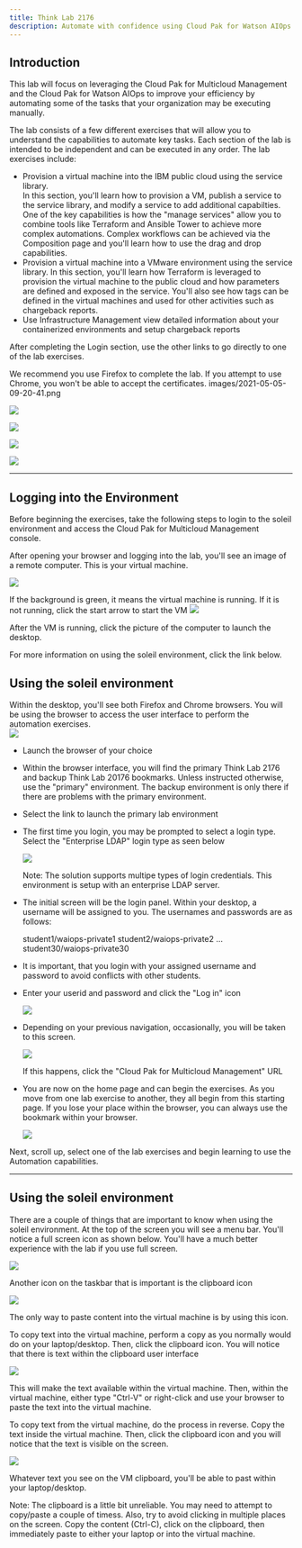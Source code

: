 ```yaml
--- 
title: Think Lab 2176
description: Automate with confidence using Cloud Pak for Watson AIOps
---
```


## Introduction

This lab will focus on leveraging the Cloud Pak for Multicloud Management and the 
Cloud Pak for Watson AIOps to improve your efficiency by automating some of the tasks 
that your organization may be executing manually.

The lab consists of a few different exercises that will allow you to understand the 
capabilities to automate key tasks.  Each section of the lab is intended to be independent and 
can be executed in any order.  The lab exercises include:
- Provision a virtual machine into the IBM public cloud using the service library.  
    In this section, you'll learn how to provision a VM, publish a service to the service library, and modify a service to add additional capabilties.
    One of the key capabilities is how the "manage services" allow you to combine tools like Terraform and Ansible Tower to achieve more complex automations.
    Complex workflows can be achieved via the Composition page and you'll learn how to use the drag and drop capabilities.
- Provision a virtual machine into a VMware environment using the service library.
    In this section, you'll learn how Terraform is leveraged to provision the virtual machine to the public cloud and how parameters are defined and 
    exposed in the service. You'll also see how tags can be defined in the virtual machines and used for other activities such as chargeback reports.
- Use Infrastructure Management view detailed information about your containerized environments and setup chargeback reports

After completing the Login section, use the other links to go directly to one of the lab exercises.


We recommend you use Firefox to complete the lab.  If you attempt to use Chrome, you won't be able to accept the certificates.
images/2021-05-05-09-20-41.png


<Row>

<Column colLg={4} colMd={4} noGutterMdLeft>
<ArticleCard
    color="dark"
    subTitle="Automation with the Public Cloud"
    title="Want to learn how to automate infrastructure management in Public clouds?"
    href="/tutorials/ibmcloud"
    actionIcon="arrowRight"
    >

![](images/public-cloud.jpg)

</ArticleCard>
</Column>

<Column colLg={4} colMd={4} noGutterMdLeft>
<ArticleCard
    color="white"
    subTitle="Automation with VMware"
    title="Want to learn how to automate infrastructure management in VMWare vSphere?"
    href="/tutorials/vmware"
    actionIcon="arrowRight"
    >

![](images/multi-cloud.jpg)

</ArticleCard>

</Column>

<Column colLg={4} colMd={4} noGutterMdLeft>
<ArticleCard
    color="dark"
    subTitle="Managing chargeback"
    title="Do you want to create and execute a chargeback report on the VM and container workloads?"
    href="/tutorials/Chargeback"
    actionIcon="arrowRight"
    >

![](images/prereqs.jpg)

</ArticleCard>
</Column>

<Column colLg={4} colMd={4} noGutterMdLeft>
<ArticleCard
    color="dark"
    subTitle="Managing SRE console access"
    title="Do you want to learn how to provide SRE secure terminal access to Virtual Machines?"
    href="/tutorials/Console_Access"
    actionIcon="arrowRight"
    >

![](images/secure-access.jpg)

</ArticleCard>
</Column>
</Row>

***

## Logging into the Environment

  Before beginning the exercises, take the following steps to login to the soleil environment and access the Cloud Pak for Multicloud Management console.

  After opening your browser and logging into the lab, you'll see an image of a remote computer.  This is your virtual machine.

  ![](images/2021-04-27-19-54-51.png)

  If the background is green, it means the virtual machine is running.  If it is not running, click the start arrow to start the VM
  ![](images/2021-04-27-20-00-11.png)

  After the VM is running, click the picture of the computer to launch the desktop.

  For more information on using the soleil environment, click the link below.

## Using the soleil environment

  Within the desktop, you'll see both Firefox and Chrome browsers.  You will be using the browser to access the user interface
  to perform the automation exercises.  
  ![](images/2021-04-27-20-17-09.png)
  - Launch the browser of your choice

  - Within the browser interface, you will find the primary Think Lab 2176 and backup Think Lab 20176 bookmarks. Unless instructed otherwise, use the "primary" environment.  The backup environment is only there if there are problems with the primary environment.
  - Select the link to launch the primary lab environment
  - The first time you login, you may be prompted to select a login type.  Select the "Enterprise LDAP" login type as seen below

    ![](images/2021-04-27-20-46-38.png)

    Note:  The solution supports multipe types of login credentials. This environment is setup with an enterprise LDAP server.

  - The initial screen will be the login panel.  Within your desktop, a username will be assigned to you.  The usernames and passwords
    are as follows:

      student1/waiops-private1
      student2/waiops-private2
      …
      student30/waiops-private30

  - It is important, that you login with your assigned username and password to avoid conflicts with other students.
  - Enter your userid and password and click the "Log in" icon

    ![](images/2021-04-27-20-48-36.png)

  - Depending on your previous navigation, occasionally, you will be taken to this screen.

    ![](images/2021-04-27-20-53-29.png)

    If this happens, click the "Cloud Pak for Multicloud Management" URL
  - You are now on the home page and can begin the exercises.  As you move from one lab exercise to another, they all begin from this starting page.  If you lose your place within the browser, you can always use the bookmark within your browser.
    
    ![](images/2021-04-28-10-41-10.png)

  Next, scroll up, select one of the lab exercises and begin learning to use the Automation capabilities.

***

## Using the soleil environment

  There are a couple of things that are important to know when using the soleil environment.  At the top of the screen you will see a menu bar.  You'll notice a full screen icon as shown below. You'll have a much better experience with the lab if you use full screen.

  ![](images/2021-04-27-20-24-32.png)

  Another icon on the taskbar that is important is the clipboard icon

  ![](images/2021-04-28-10-47-13.png)

  The only way to paste content into the virtual machine is by using this icon.

  To copy text into the virtual machine, perform a copy as you normally would do on your laptop/desktop.  Then, click the clipboard icon. You will notice that there is text within the clipboard user interface

  ![](images/2021-04-27-20-40-37.png)

  This will make the text available within the virtual machine. Then, within the virtual machine, either type "Ctrl-V" or right-click and use your browser to paste the text into the virtual machine.

  To copy text from the virtual machine, do the process in reverse.  Copy the text inside the virtual machine.  Then, click the clipboard icon and you will notice that the text is visible on the screen.

  ![](images/2021-04-27-20-40-37.png)

  Whatever text you see on the VM clipboard, you'll be able to past within your laptop/desktop.

  Note:  The clipboard is a little bit unreliable.  You may need to attempt to copy/paste a couple of timess.  Also, try to avoid clicking in multiple places on the screen. Copy the content (Ctrl-C), click on the clipboard, then immediately paste to either your laptop or into the virtual machine.